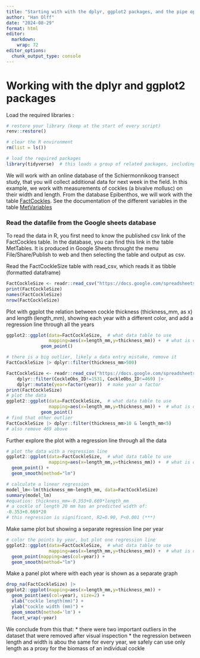 ```yaml
---
title: "Starting with with the dplyr, ggplot2 packages, and the pipe operator |>"
author: "Han Olff"
date: "2024-08-29"
format: html
editor: 
  markdown: 
    wrap: 72
editor_options: 
  chunk_output_type: console
---
```


# Working with the dplyr and ggplot2 packages

Load the required libraries :

```r
# restore your library (keep at the start of every script)
renv::restore()

# clear the R environment
rm(list = ls())

# load the required packages
library(tidyverse)  # this loads a group of related packages, including readr, dplyr and ggplot2
```

We will work with an online database of the Schiermonnikoog transect
study, that you will collect additional data for next week in the field.
In this example, we work with measurements of cockles (a bivalve
mollusc) on their width and length. From the database Epibenthos, we
will work with the table
[FactCockles](https://docs.google.com/spreadsheets/d/1E1vUWAHhse7fhjBf94Kiog3Rsj7IkMuFtP-BTQX2oI8/edit?gid=1538766002#gid=1538766002).
See the documentation of the different variables in the table
[MetVariables](https://docs.google.com/spreadsheets/d/1E1vUWAHhse7fhjBf94Kiog3Rsj7IkMuFtP-BTQX2oI8/edit?gid=1290622213#gid=1290622213)

### Read the datafile from the Google sheets database

To read the data in R, you first need to know the published csv link of
the FactCockles table. In the database, you can find this link in the
table MetTables. It is produced in Google Sheets throught the menu
File/Share/Publish to web and then selecting the table and output as
csv.

Read the FactCockleSize table with read_csv, which reads it as tibble
(formatted dataframe)

```r
FactCockleSize <- readr::read_csv("https://docs.google.com/spreadsheets/d/e/2PACX-1vSpormjGiM4uWMTIZYm9Upt5j1Ige_Wu9CrhGGdvjXwxmHP2R6S7JDyEmiGTn3fXihl5s5yBn_sdo8h/pub?gid=1538766002&single=true&output=csv")
print(FactCockleSize)
names(FactCockleSize)
nrow(FactCockleSize)
```

Plot with ggplot the relation between cockle thickness (thickness_mm, as
x) and length (length_mm), showing each year with a different color, and
add a regression line through all the years

```r
ggplot2::ggplot(data=FactCockleSize,  # what data table to use
                mapping=aes(x=length_mm,y=thickness_mm)) +  # what is on the axes
             geom_point()

# there is a big outlier, likely a data entry mistake, remove it
FactCockleSize |> dplyr::filter(thickness_mm>500)

FactCockleSize <- readr::read_csv("https://docs.google.com/spreadsheets/d/e/2PACX-1vSpormjGiM4uWMTIZYm9Upt5j1Ige_Wu9CrhGGdvjXwxmHP2R6S7JDyEmiGTn3fXihl5s5yBn_sdo8h/pub?gid=1538766002&single=true&output=csv") |> 
    dplyr::filter(CockleObs_ID!=1531, CockleObs_ID!=469) |>
    dplyr::mutate(year=factor(year))  # make year a factor
print(FactCockleSize)
# plot the data
ggplot2::ggplot(data=FactCockleSize,  # what data table to use
                mapping=aes(x=length_mm,y=thickness_mm)) +  # what is on the axes
             geom_point()
# find that other outlier
FactCockleSize |> dplyr::filter(thickness_mm>10 & length_mm<5)
# also remove 469 above

```

Further explore the plot with a regression line through all the data

```r
# plot the data with a regression line
ggplot2::ggplot(data=FactCockleSize,  # what data table to use
                mapping=aes(x=length_mm,y=thickness_mm)) +  # what is on the axes
  geom_point() +
  geom_smooth(method="lm")

# calculate a linear regression
model_lm<-lm(thickness_mm~length_mm, data=FactCockleSize)
summary(model_lm)
#equation: thickness_mm=-0.353+0.669*length_mm
# a cockle of length 20 mm has an predicted width of: 
-0.353+0.669*20
# this regression is significant, R2=0.90, P<0.001 (***)
```

Make same plot but showing a separate regression line per year

```r
# color the points by year, but plot one regression line
ggplot2::ggplot(data=FactCockleSize,  # what data table to use
                mapping=aes(x=length_mm,y=thickness_mm)) +  # what is on the axes
  geom_point(mapping=aes(col=year)) +
  geom_smooth(method="lm")
```

Make a panel plot where with each year is shown as a separate graph

```r
drop_na(FactCockleSize) |>
ggplot2::ggplot(mapping=aes(x=length_mm,y=thickness_mm)) +
  geom_point(aes(col=year), size=2) +
  xlab("cockle length(mm)") +
  ylab("cockle width (mm)") +
  geom_smooth(method='lm') +
  facet_wrap(~year)
```

We conclude from this that: \* there were two important outliers in the
dataset that were removed after visual inspection \* the regression
between length and width is abou the same for every year, we safely can
use only length as a proxy for the biomass of an individual cockle
